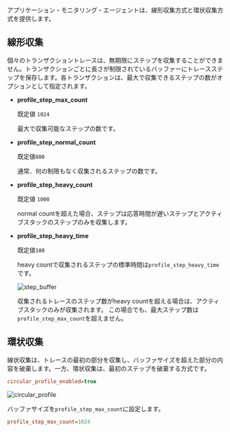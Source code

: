 アプリケーション・モニタリング・エージェントは、線形収集方式と環状収集方式を提供します。

## 線形収集

個々のトランザクショントレースは、無期限にステップを収集することができません。トランザクションごとに長さが制限されているバッファーにトレースステップを保存します。各トランザクションは、最大で収集できるステップの数がオプションとして指定されます。

- **profile_step_max_count**

  既定値 `1024`

  最大で収集可能なステップの数です。

- **profile_step_normal_count**

  既定値`800`

  通常、何の制限もなく収集されるステップの数です。

- **profile_step_heavy_count**

  既定値 `1000`

  normal countを超えた場合、ステップは応答時間が遅いステップとアクティブスタックのステップのみを収集します。

- **profile_step_heavy_time**

  既定値`100`

  heavy countで収集されるステップの標準時間は`profile_step_heavy_time`です。

  ![step_buffer](https://img.whatap.io/media/agent_java/data/step_buffer.png) 

  収集されるトレースのステップ数がheavy countを超える場合は、アクティブスタックのみが収集されます。 この場合でも、最大ステップ数は`profile_step_max_count`を超えません。

## 環状収集

線状収集は、トレースの最初の部分を収集し、バッファサイズを超えた部分の内容を破棄します。一方、環状収集は、最初のステップを破棄する方式です。 

```ini
circular_profile_enabled=true
```

![circular_profile](https://img.whatap.io/media/agent_java/data/circular_profile.png)

バッファサイズを`profile_step_max_count`に設定します。

```ini
profile_step_max_count=1024
```
